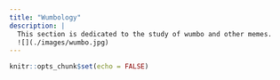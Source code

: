 ```yaml
---
title: "Wumbology"
description: |
  This section is dedicated to the study of wumbo and other memes.
  ![](./images/wumbo.jpg)
---
```


```r
knitr::opts_chunk$set(echo = FALSE)
```

